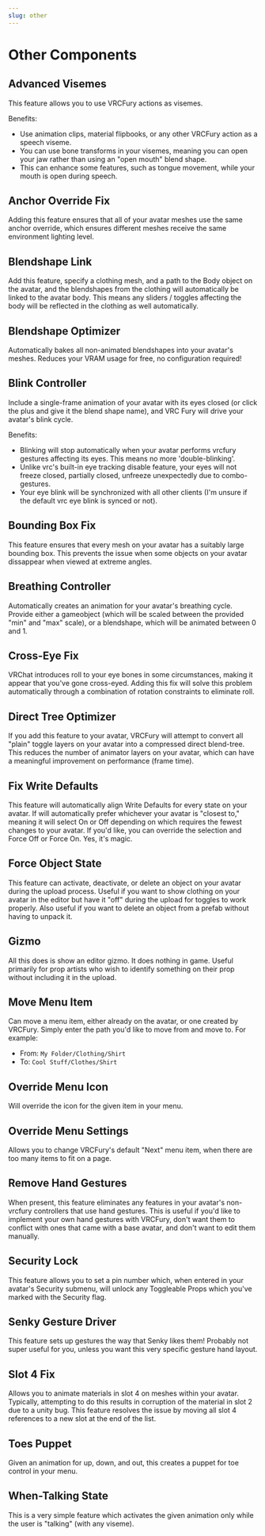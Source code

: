 ---
slug: other
---

# Other Components

## Advanced Visemes

This feature allows you to use VRCFury actions as visemes.

Benefits:

* Use animation clips, material flipbooks, or any other VRCFury action as a speech viseme.
* You can use bone transforms in your visemes, meaning you can open your jaw rather than using an "open mouth" blend shape.
* This can enhance some features, such as tongue movement, while your mouth is open during speech.

## Anchor Override Fix

Adding this feature ensures that all of your avatar meshes use the same anchor override, which ensures
different meshes receive the same environment lighting level.

## Blendshape Link

Add this feature, specify a clothing mesh, and a path to the Body object on the avatar, and the blendshapes
from the clothing will automatically be linked to the avatar body. This means any sliders / toggles affecting
the body will be reflected in the clothing as well automatically.

## Blendshape Optimizer

Automatically bakes all non-animated blendshapes into your avatar's meshes. Reduces your VRAM usage for free, no configuration required!

## Blink Controller

Include a single-frame animation of your avatar with its eyes closed (or click the plus and give it the blend shape name), and VRC Fury will drive your avatar's blink cycle.

Benefits:
* Blinking will stop automatically when your avatar performs vrcfury gestures affecting its eyes. This means no more 'double-blinking'.
* Unlike vrc's built-in eye tracking disable feature, your eyes will not freeze closed, partially closed, unfreeze unexpectedly due to combo-gestures.
* Your eye blink will be synchronized with all other clients (I'm unsure if the default vrc eye blink is synced or not).

## Bounding Box Fix

This feature ensures that every mesh on your avatar has a suitably large bounding box. This prevents the issue when some objects on your avatar dissappear when viewed at extreme angles.

## Breathing Controller

Automatically creates an animation for your avatar's breathing cycle. Provide either a gameobject (which will be scaled between the provided "min" and "max" scale), or a blendshape, which will be animated between 0 and 1.

## Cross-Eye Fix

VRChat introduces roll to your eye bones in some circumstances, making it appear that you've gone cross-eyed.
Adding this fix will solve this problem automatically through a combination of rotation constraints to eliminate roll.

## Direct Tree Optimizer

If you add this feature to your avatar, VRCFury will attempt to convert all "plain" toggle layers on your avatar into a compressed
direct blend-tree. This reduces the number of animator layers on your avatar, which can have a meaningful improvement on performance
(frame time).

## Fix Write Defaults

This feature will automatically align Write Defaults for every state on your avatar. If will automatically prefer whichever your avatar is "closest to," meaning it will select On or Off depending on which requires the fewest changes to your avatar. If you'd like, you can override the selection and Force Off or Force On. Yes, it's magic.

## Force Object State

This feature can activate, deactivate, or delete an object on your avatar during the upload process. Useful if you want to show clothing on your avatar in the editor but have it "off" during the upload for toggles to work properly. Also useful if you want to delete an object from a prefab without having to unpack it.

## Gizmo

All this does is show an editor gizmo. It does nothing in game. Useful primarily for prop artists
who wish to identify something on their prop without including it in the upload.

## Move Menu Item

Can move a menu item, either already on the avatar, or one created by VRCFury. Simply enter the path you'd like to move from and move to. For example:

* From: `My Folder/Clothing/Shirt`
* To: `Cool Stuff/Clothes/Shirt`

## Override Menu Icon

Will override the icon for the given item in your menu.

## Override Menu Settings

Allows you to change VRCFury's default "Next" menu item, when there are too many items to fit on a page.

## Remove Hand Gestures

When present, this feature eliminates any features in your avatar's non-vrcfury controllers that use hand gestures. This is useful if you'd like to implement your own hand gestures with VRCFury, don't want them to conflict with ones that came with a base avatar, and don't want to edit them manually.

## Security Lock

This feature allows you to set a pin number which, when entered in your avatar's Security submenu, will unlock any Toggleable Props which you've marked with the Security flag.

## Senky Gesture Driver

This feature sets up gestures the way that Senky likes them! Probably not super useful for you, unless you want this very specific gesture hand layout.

## Slot 4 Fix

Allows you to animate materials in slot 4 on meshes within your avatar. Typically, attempting to do this
results in corruption of the material in slot 2 due to a unity bug. This feature resolves the issue by
moving all slot 4 references to a new slot at the end of the list.

## Toes Puppet

Given an animation for up, down, and out, this creates a puppet for toe control in your menu.

## When-Talking State

This is a very simple feature which activates the given animation only while the user is "talking" (with any viseme).
